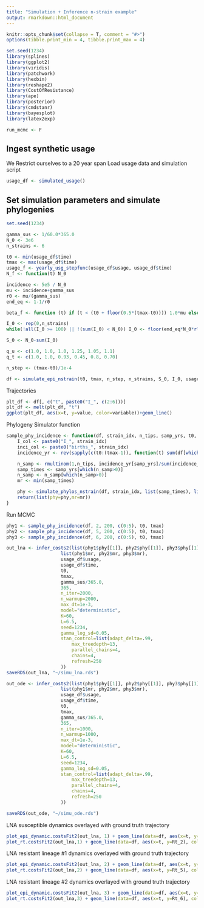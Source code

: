 ```yaml
---
title: "Simulation + Inference n-strain example"
output: rmarkdown::html_document
---
```


```r
knitr::opts_chunk$set(collapse = T, comment = "#>")
options(tibble.print_min = 4, tibble.print_max = 4)
```

```r
set.seed(1234)
library(splines)
library(ggplot2)
library(viridis)
library(patchwork)
library(hexbin)
library(reshape2)
library(CostOfResistance)
library(ape)
library(posterior)
library(cmdstanr)
library(bayesplot)
library(latex2exp)

run_mcmc <- F
```

## Ingest synthetic usage
We Restrict ourselves to a 20 year span
Load usage data and simulation script
```r
usage_df <- simulated_usage()
```
## Set simulation parameters and simulate phylogenies
```r
set.seed(1234)

gamma_sus <- 1/60.0*365.0
N_0 <- 3e6
n_strains <- 6

t0 <- min(usage_df$time)
tmax <- max(usage_df$time)
usage_f <- yearly_usg_stepfunc(usage_df$usage, usage_df$time)
N_f <- function(t) N_0

incidence <- 5e5 / N_0
mu <- incidence+gamma_sus
r0 <- mu/(gamma_sus)
end_eq <- 1-1/r0

beta_f <- function (t) if (t < (t0 + floor(0.5*(tmax-t0)))) 1.0*mu else 1.005*mu

I_0 <- rep(0,n_strains)
while(!all(I_0 >= 100) || !(sum(I_0) < N_0)) I_0 <- floor(end_eq*N_0*rlnorm(n_strains, c(-1,rep(-6,5)), c(0.2,rep(.4,5))))

S_0 <- N_0-sum(I_0)

q_u <- c(1.0, 1.0, 1.0, 1.25, 1.05, 1.1)
q_t <- c(1.0, 1.0, 0.93, 0.45, 0.8, 0.70)  

n_step <- (tmax-t0)/1e-4

df <- simulate_epi_nstrain(t0, tmax, n_step, n_strains, S_0, I_0, usage_f, beta_f, N_f, q_u*gamma_sus, q_t*gamma_sus)
```

Trajectories
```r
plt_df <- df[, c("t", paste0("I_", c(2:6)))]
plt_df <- melt(plt_df, "t")
ggplot(plt_df, aes(x=t, y=value, color=variable))+geom_line()
```
Phylogeny Simulator function
```r
sample_phy_incidence <- function(df, strain_idx, n_tips, samp_yrs, t0, tmax) {
    I_col <- paste0("I_", strain_idx)
    inci_col <- paste0("births_", strain_idx)
    incidence_yr <- rev(sapply(c(t0:(tmax-1)), function(t) sum(df[which((df$t >= t) & (df$t < (t+1))), inci_col])))

    n_samp <- rmultinom(1,n_tips, incidence_yr[samp_yrs]/sum(incidence_yr[samp_yrs]))
    samp_times <- samp_yrs[which(n_samp>0)]
    n_samp <- n_samp[which(n_samp>0)]
    mr <- min(samp_times)

    phy <- simulate_phylos_nstrain(df, strain_idx, list(samp_times), list(n_samp))
    return(list(phy=phy,mr=mr))
}
```
Run MCMC
```r
phy1 <- sample_phy_incidence(df, 2, 200, c(0:5), t0, tmax) 
phy2 <- sample_phy_incidence(df, 5, 200, c(0:5), t0, tmax) 
phy3 <- sample_phy_incidence(df, 6, 200, c(0:5), t0, tmax) 

out_lna <- infer_costs2(list(phy1$phy[[1]], phy2$phy[[1]], phy3$phy[[1]]), 
                    list(phy1$mr, phy2$mr, phy3$mr),
                    usage_df$usage,
                    usage_df$time,
                    t0,
                    tmax,
                    gamma_sus/365.0,
                    365,
                    n_iter=2000, 
                    n_warmup=2000,
                    max_dt=1e-3,
                    model="deterministic",
                    K=60,
                    L=6.5,
                    seed=1234,
                    gamma_log_sd=0.05,
                    stan_control=list(adapt_delta=.99,
                        max_treedepth=13,
                        parallel_chains=4,
                        chains=4,
                        refresh=250
                    )) 
saveRDS(out_lna, "~/simu_lna.rds")

out_ode <- infer_costs2(list(phy1$phy[[1]], phy2$phy[[1]], phy3$phy[[1]]), 
                    list(phy1$mr, phy2$mr, phy3$mr),
                    usage_df$usage,
                    usage_df$time,
                    t0,
                    tmax,
                    gamma_sus/365.0,
                    365,
                    n_iter=1000, 
                    n_warmup=1000,
                    max_dt=1e-3,
                    model="deterministic",
                    K=60,
                    L=6.5,
                    seed=1234,
                    gamma_log_sd=0.05,
                    stan_control=list(adapt_delta=.99,
                        max_treedepth=13,
                        parallel_chains=4,
                        chains=4,
                        refresh=250
                    ))    

saveRDS(out_ode, "~/simu_ode.rds")
```

LNA susceptible dynamics overlayed with ground truth trajectory
```r
plot_epi_dynamic.costsFit2(out_lna, 1) + geom_line(data=df, aes(x=t, y=I_2), color="red", lwd=1.5)
plot_rt.costsFit2(out_lna,1) + geom_line(data=df, aes(x=t, y=Rt_2), color="red", lwd=1.5)
```

LNA resistant lineage #1 dynamics overlayed with ground truth trajectory
```r
plot_epi_dynamic.costsFit2(out_lna, 2) + geom_line(data=df, aes(x=t, y=I_5), color="red", lwd=1.5)
plot_rt.costsFit2(out_lna,2) + geom_line(data=df, aes(x=t, y=Rt_5), color="red", lwd=1.5)
```

LNA resistant lineage #2 dynamics overlayed with ground truth trajectory
```r
plot_epi_dynamic.costsFit2(out_lna, 3) + geom_line(data=df, aes(x=t, y=I_6), color="red", lwd=1.5)
plot_rt.costsFit2(out_lna,3) + geom_line(data=df, aes(x=t, y=Rt_6), color="red", lwd=1.5)
```